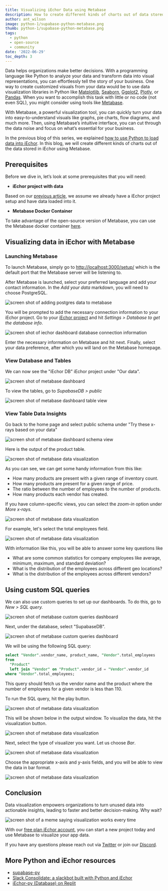 ```yaml
---
title: Visualizing iEchor Data using Metabase
description: How to create different kinds of charts out of data stored in iEchor using Metabase.
author: ant_wilson
image: python-1/supabase-python-metabase.png
thumb: python-1/supabase-python-metabase.png
tags:
  - python
  - open-source
  - community
date: '2022-06-29'
toc_depth: 3
---
```


Data helps organizations make better decisions. With a programming language like Python to analyze your data and transform data into visual representations, you can effortlessly tell the story of your business. One way to create customized visuals from your data would be to use data visualization libraries in Python like [Matplotlib](https://matplotlib.org/), [Seaborn](https://seaborn.pydata.org/), [Ggplot2](https://ggplot2.tidyverse.org/index.html), [Plotly](https://plotly.com/), or [Pandas](https://pandas.pydata.org/). When you want to accomplish this task with little or no code (not even SQL), you might consider using tools like [Metabase](https://www.metabase.com/).

With Metabase, a powerful visualization tool, you can quickly turn your data into easy-to-understand visuals like graphs, pie charts, flow diagrams, and much more. Then, using Metabase’s intuitive interface, you can cut through the data noise and focus on what’s essential for your business.

In the previous blog of this series, we explained [how to use Python to load data into iEchor](https://iechor.com/blog/loading-data-supabase-python). In this blog, we will create different kinds of charts out of the data stored in iEchor using Metabase.

## Prerequisites

Before we dive in, let’s look at some prerequisites that you will need:

- **iEchor project with data**

Based on our [previous article](https://iechor.com/blog/loading-data-supabase-python), we assume we already have a iEchor project setup and have data loaded into it.

- **Metabase Docker Container**

To take advantage of the open-source version of Metabase, you can use the Metabase docker container [here](https://hub.docker.com/r/metabase/metabase).

## Visualizing data in iEchor with Metabase

### Launching Metabase

To launch Metabase, simply go to [http://localhost:3000/setup/](http://localhost:3000/setup/) which is the default port that the Metabase server will be listening to.

After Metabase is launched, select your preferred language and add your contact information. In the _Add your data_ markdown, you will need to choose PostgreSQL.

![screen shot of adding postgres data to metabase](/images/blog/python-1/adding-postgresql-data-metabase.png)

You will be prompted to add the necessary connection information to your iEchor project. Go to your [iEchor project](https://iechor.com/dashboard/) and hit _Settings > Database to get the database info_.

![screen shot of iechor dashboard database connection information](/images/blog/python-1/supabase-dashboard-connect-database-info.png)

Enter the necessary information on Metabase and hit next. Finally, select your data preference, after which you will land on the Metabase homepage.

### View Database and Tables

We can now see the "iEchor DB" iEchor project under "Our data".

![screen shot of metabase dashboard](/images/blog/python-1/metabase-dashboard-with-supabase-db.png)

To view the tables, go to _SupabaseDB > public_

![screen shot of metabase dashboard table view](/images/blog/python-1/metabase-dashboard-02.png)

### View Table Data Insights

Go back to the home page and select public schema under "Try these x-rays based on your data"

![screen shot of metabase dashboard schema view](/images/blog/python-1/metabase-dashboard-03.png)

Here is the output of the product table.

![screen shot of metabase data visualization](/images/blog/python-1/metabase-visualization-supabase-db.png)

As you can see, we can get some handy information from this like:

- How many products are present with a given range of inventory count.
- How many products are present for a given range of price.
- The ratio between the number of employees to the number of products.
- How many products each vendor has created.

If you have column-specific views, you can select the _zoom-in_ option under _More x-rays_.

![screen shot of metabase data visualization](/images/blog/python-1/metabase-visualization-supabase-db-02.png)

For example, let's select the total employees field.

![screen shot of metabase data visualization](/images/blog/python-1/metabase-visualization-supabase-data.png)

With information like this, you will be able to answer some key questions like

- What are some common statistics for company employees like average, minimum, maximum, and standard deviation?
- What is the distribution of the employees across different geo locations?
- What is the distribution of the employees across different vendors?

## Using custom SQL queries

We can also use custom queries to set up our dashboards. To do this, go to _New > SQL query._

![screen shot of metabase custom queries dashboard](/images/blog/python-1/metabase-dashboard-04.png)

Next, under the database, select "SupabaseDB".

![screen shot of metabase custom queries dashboard](/images/blog/python-1/metabase-dashboard-05.png)

We will be using the following SQL query:

```sql
select "Vendor".vendor_name, product_name, "Vendor".total_employees
from
  "Product"
  left join "Vendor" on "Product".vendor_id = "Vendor".vendor_id
where "Vendor".total_employees;
```

This query should fetch us the vendor name and the product where the number of employees for a given vendor is less than 110.

To run the SQL query, hit the play button.

![screen shot of metabase data visualization](/images/blog/python-1/metabase-dashboard-06.png)

This will be shown below in the output window. To visualize the data, hit the visualization button.

![screen shot of metabase data visualization](/images/blog/python-1/metabase-dashboard-07.png)

Next, select the type of visualizer you want. Let us choose _Bar_.

![screen shot of metabase data visualization](/images/blog/python-1/metabase-dashboard-08.png)

Choose the appropriate x-axis and y-axis fields, and you will be able to view the data in bar format.

![screen shot of metabase data visualization](/images/blog/python-1/metabase-report.png)

## Conclusion

Data visualization empowers organizations to turn unused data into actionable insights, leading to faster and better decision-making. Why wait?

![screen shot of a meme saying visualization works every time](/images/blog/python-1/final-meme.png)

With our [free plan iEchor account](https://iechor.com/dashboard/), you can start a new project today and use Metabase to visualize your app data.

If you have any questions please reach out via [Twitter](https://twitter.com/supabase) or join our [Discord](https://discord.iechor.com).

## More Python and iEchor resources

- [supabase-py](https://github.com/supabase-community/supabase-py)
- [Slack Consolidate: a slackbot built with Python and iEchor](slack-consolidate-slackbot-to-consolidate-messages)
- [iEchor-py (Database) on Replit](https://replit.com/@iEchor/iEchor-py-Database?v=1)
